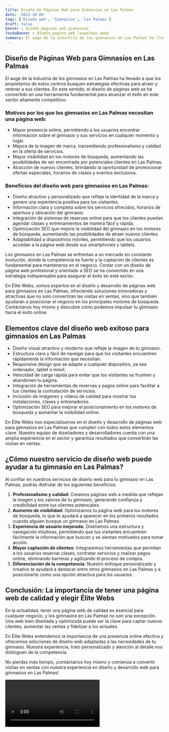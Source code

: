 ```yaml
---
title: Diseño de Páginas Web para Gimnasios en Las Palmas
date: '2023-10-04'
tags: ['Diseño web', 'Gimnasios', 'Las Palmas']
draft: false
banner : diseño_paginas_web_gimnasios
fondoBanner : diseño_pagina_web_laspalmas.webp
summary: El auge de la industria de los gimnasios en Las Palmas ha llevado a que los propietarios de estos centros busquen estrategias efectivas para atraer y retener a sus clientes. En este sentido, el diseño de páginas web se ha convertido en una herramienta fundamental para alcanzar el éxito en este sector altamente competitivo.
---
```


## Diseño de Páginas Web para Gimnasios en Las Palmas

El auge de la industria de los gimnasios en Las Palmas ha llevado a que los propietarios de estos centros busquen estrategias efectivas para atraer y retener a sus clientes. En este sentido, el diseño de páginas web se ha convertido en una herramienta fundamental para alcanzar el éxito en este sector altamente competitivo.

### Motivos por los que los gimnasios en Las Palmas necesitan una página web:

- Mayor presencia online, permitiendo a los usuarios encontrar información sobre el gimnasio y sus servicios en cualquier momento y lugar.
- Mejora de la imagen de marca, transmitiendo profesionalismo y calidad en la oferta de servicios.
- Mayor visibilidad en los motores de búsqueda, aumentando las posibilidades de ser encontrado por potenciales clientes en Las Palmas.
- Atracción de nuevos clientes, brindando la oportunidad de promocionar ofertas especiales, horarios de clases y eventos exclusivos.

### Beneficios del diseño web para gimnasios en Las Palmas:

- Diseño atractivo y personalizado que refleje la identidad de la marca y genere una experiencia positiva para los visitantes.
- Información clara y completa sobre los servicios ofrecidos, horarios de apertura y ubicación del gimnasio.
- Integración de sistemas de reservas online para que los clientes puedan agendar clases y entrenamientos de manera fácil y rápida.
- Optimización SEO que mejore la visibilidad del gimnasio en los motores de búsqueda, aumentando las posibilidades de atraer nuevos clientes.
- Adaptabilidad a dispositivos móviles, permitiendo que los usuarios accedan a la página web desde sus smartphones y tablets.

Los gimnasios en Las Palmas se enfrentan a un mercado en constante evolución, donde la competencia es fuerte y la captación de clientes es fundamental para mantenerse en el negocio. Contar con un diseño de página web profesional y orientado a SEO se ha convertido en una estrategia indispensable para asegurar el éxito en este sector.

En Élite Webs, somos expertos en el diseño y desarrollo de páginas web para gimnasios en Las Palmas, ofreciendo soluciones innovadoras y atractivas que no solo convertirán las visitas en ventas, sino que también ayudarán a posicionar el negocio en los principales motores de búsqueda. Contáctanos hoy mismo y descubre cómo podemos impulsar tu gimnasio hacia el éxito online.

<GifSeo />

<Cta />

## Elementos clave del diseño web exitoso para gimnasios en Las Palmas

- Diseño visual atractivo y moderno que refleje la imagen de tu gimnasio.
- Estructura clara y fácil de navegar para que los visitantes encuentren rápidamente la información que necesitan.
- Responsive design que se adapte a cualquier dispositivo, ya sea ordenador, tablet o móvil.
- Velocidad de carga rápida para evitar que los visitantes se frustren y abandonen tu página.
- Integración de herramientas de reservas y pagos online para facilitar a tus clientes la contratación de servicios.
- Inclusión de imágenes y vídeos de calidad para mostrar tus instalaciones, clases y entrenadores.
- Optimización SEO para mejorar el posicionamiento en los motores de búsqueda y aumentar la visibilidad online.

En Élite Webs nos especializamos en el diseño y desarrollo de páginas web para gimnasios en Las Palmas que cumplen con todos estos elementos clave. Nuestro equipo de diseñadores y desarrolladores cuenta con una amplia experiencia en el sector y garantiza resultados que convertirán las visitas en ventas.

## ¿Cómo nuestro servicio de diseño web puede ayudar a tu gimnasio en Las Palmas?

Al confiar en nuestros servicios de diseño web para tu gimnasio en Las Palmas, podrás disfrutar de los siguientes beneficios:

1. **Profesionalismo y calidad:** Creamos páginas web a medida que reflejan la imagen y los valores de tu gimnasio, generando confianza y credibilidad entre tus clientes potenciales.
2. **Aumento de visibilidad:** Optimizamos tu página web para los motores de búsqueda, lo que te ayudará a aparecer en los primeros resultados cuando alguien busque un gimnasio en Las Palmas.
3. **Experiencia de usuario mejorada:** Diseñamos una estructura y navegación intuitivas, permitiendo que tus visitantes encuentren fácilmente la información que buscan y se sientan motivados para tomar acción.
4. **Mayor captación de clientes:** Integraremos herramientas que permitan a los usuarios reservar clases, contratar servicios y realizar pagos online, eliminando barreras y agilizando el proceso de compra.
5. **Diferenciación de la competencia:** Nuestro enfoque personalizado y creativo te ayudará a destacar entre otros gimnasios en Las Palmas y a posicionarte como una opción atractiva para los usuarios.

## Conclusión: La importancia de tener una página web de calidad y elegir Élite Webs

En la actualidad, tener una página web de calidad es esencial para cualquier negocio, y los gimnasios en Las Palmas no son una excepción. Una web bien diseñada y optimizada puede ser la clave para captar nuevos clientes, aumentar las ventas y fidelizar a los actuales.

En Élite Webs entendemos la importancia de una presencia online efectiva y ofrecemos soluciones de diseño web adaptadas a las necesidades de tu gimnasio. Nuestra experiencia, trato personalizado y atención al detalle nos distinguen de la competencia.

No pierdas más tiempo, ¡contáctanos hoy mismo y comienza a convertir visitas en ventas con nuestra experiencia en diseño y desarrollo web para gimnasios en Las Palmas!

<Video />

<CtaBot job='Gimnasios' city='Las Palmas'/>

<Gmaps query='Las Palmas+españa+maps' />